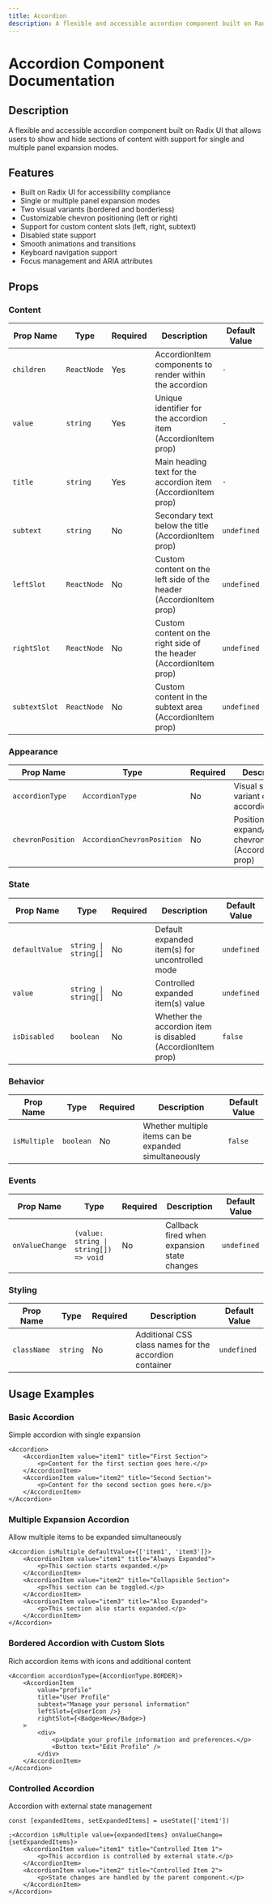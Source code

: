 ```yaml
---
title: Accordion
description: A flexible and accessible accordion component built on Radix UI that allows users to show and hide sections of content with support for single and multiple panel expansion modes.
---
```



# Accordion Component Documentation

## Description

A flexible and accessible accordion component built on Radix UI that allows users to show and hide sections of content with support for single and multiple panel expansion modes.

## Features

- Built on Radix UI for accessibility compliance
- Single or multiple panel expansion modes
- Two visual variants (bordered and borderless)
- Customizable chevron positioning (left or right)
- Support for custom content slots (left, right, subtext)
- Disabled state support
- Smooth animations and transitions
- Keyboard navigation support
- Focus management and ARIA attributes

## Props

### Content

| Prop Name     | Type        | Required | Description                                                         | Default Value |
| ------------- | ----------- | -------- | ------------------------------------------------------------------- | ------------- |
| `children`    | `ReactNode` | Yes      | AccordionItem components to render within the accordion             | `-`           |
| `value`       | `string`    | Yes      | Unique identifier for the accordion item (AccordionItem prop)       | `-`           |
| `title`       | `string`    | Yes      | Main heading text for the accordion item (AccordionItem prop)       | `-`           |
| `subtext`     | `string`    | No       | Secondary text below the title (AccordionItem prop)                 | `undefined`   |
| `leftSlot`    | `ReactNode` | No       | Custom content on the left side of the header (AccordionItem prop)  | `undefined`   |
| `rightSlot`   | `ReactNode` | No       | Custom content on the right side of the header (AccordionItem prop) | `undefined`   |
| `subtextSlot` | `ReactNode` | No       | Custom content in the subtext area (AccordionItem prop)             | `undefined`   |

### Appearance

| Prop Name         | Type                       | Required | Description                                                  | Default Value                    |
| ----------------- | -------------------------- | -------- | ------------------------------------------------------------ | -------------------------------- |
| `accordionType`   | `AccordionType`            | No       | Visual style variant of the accordion                        | `AccordionType.NO_BORDER`        |
| `chevronPosition` | `AccordionChevronPosition` | No       | Position of the expand/collapse chevron (AccordionItem prop) | `AccordionChevronPosition.RIGHT` |

### State

| Prop Name      | Type                 | Required | Description                                                 | Default Value |
| -------------- | -------------------- | -------- | ----------------------------------------------------------- | ------------- |
| `defaultValue` | `string \| string[]` | No       | Default expanded item(s) for uncontrolled mode              | `undefined`   |
| `value`        | `string \| string[]` | No       | Controlled expanded item(s) value                           | `undefined`   |
| `isDisabled`   | `boolean`            | No       | Whether the accordion item is disabled (AccordionItem prop) | `false`       |

### Behavior

| Prop Name    | Type      | Required | Description                                           | Default Value |
| ------------ | --------- | -------- | ----------------------------------------------------- | ------------- |
| `isMultiple` | `boolean` | No       | Whether multiple items can be expanded simultaneously | `false`       |

### Events

| Prop Name       | Type                                  | Required | Description                                 | Default Value |
| --------------- | ------------------------------------- | -------- | ------------------------------------------- | ------------- |
| `onValueChange` | `(value: string \| string[]) => void` | No       | Callback fired when expansion state changes | `undefined`   |

### Styling

| Prop Name   | Type     | Required | Description                                            | Default Value |
| ----------- | -------- | -------- | ------------------------------------------------------ | ------------- |
| `className` | `string` | No       | Additional CSS class names for the accordion container | `undefined`   |

## Usage Examples

### Basic Accordion

Simple accordion with single expansion

```tsx
<Accordion>
    <AccordionItem value="item1" title="First Section">
        <p>Content for the first section goes here.</p>
    </AccordionItem>
    <AccordionItem value="item2" title="Second Section">
        <p>Content for the second section goes here.</p>
    </AccordionItem>
</Accordion>
```

### Multiple Expansion Accordion

Allow multiple items to be expanded simultaneously

```tsx
<Accordion isMultiple defaultValue={['item1', 'item3']}>
    <AccordionItem value="item1" title="Always Expanded">
        <p>This section starts expanded.</p>
    </AccordionItem>
    <AccordionItem value="item2" title="Collapsible Section">
        <p>This section can be toggled.</p>
    </AccordionItem>
    <AccordionItem value="item3" title="Also Expanded">
        <p>This section also starts expanded.</p>
    </AccordionItem>
</Accordion>
```

### Bordered Accordion with Custom Slots

Rich accordion items with icons and additional content

```tsx
<Accordion accordionType={AccordionType.BORDER}>
    <AccordionItem
        value="profile"
        title="User Profile"
        subtext="Manage your personal information"
        leftSlot={<UserIcon />}
        rightSlot={<Badge>New</Badge>}
    >
        <div>
            <p>Update your profile information and preferences.</p>
            <Button text="Edit Profile" />
        </div>
    </AccordionItem>
</Accordion>
```

### Controlled Accordion

Accordion with external state management

```tsx
const [expandedItems, setExpandedItems] = useState(['item1'])

;<Accordion isMultiple value={expandedItems} onValueChange={setExpandedItems}>
    <AccordionItem value="item1" title="Controlled Item 1">
        <p>This accordion is controlled by external state.</p>
    </AccordionItem>
    <AccordionItem value="item2" title="Controlled Item 2">
        <p>State changes are handled by the parent component.</p>
    </AccordionItem>
</Accordion>
```
